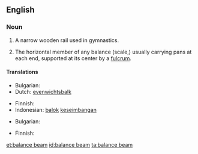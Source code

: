 ==English==
{{wikipedia}}

===Noun===
{{en-noun|sg=[[balance]] [[beam]]}}

# {{gymnastics}} A narrow wooden rail used in gymnastics.
# The horizontal member of any balance (scale,) usually carrying pans at each end, supported at its center by a [[fulcrum]].

====Translations====
{{trans-top|gymnastics: narrow wooden rail}}
* Bulgarian: {{t+|bg|греда}}
* Dutch: [[evenwichtsbalk]]
{{trans-mid}}
* Finnish: {{t-|fi|puomi}}
* Indonesian: [[balok]] [[imbang|keseimbangan]]
{{trans-bottom}}

{{trans-top|horizontal member of a balance}}
* Bulgarian: {{t|bg|кобилица}}
{{trans-mid}}
* Finnish: {{t-|fi|orsi}}
{{trans-bottom}}

[[et:balance beam]]
[[id:balance beam]]
[[ta:balance beam]]
